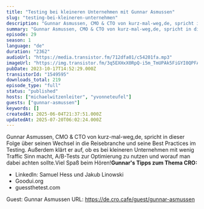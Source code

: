 ```yaml
---
title: "Testing bei kleineren Unternehmen mit Gunnar Asmussen"
slug: "testing-bei-kleineren-unternehmen"
description: "Gunnar Asmussen, CMO & CTO von kurz-mal-weg,de, spricht in dieser Folge über seinen Wechsel in die Reisebranche und seine Best Practices im Testing. Außerdem klärt er auf, ob es bei kleineren Unternehmen mit wenig Traffic Sinn macht, A/B-Tests zur Optimierung zu nutzen und worauf man dabei achten sollte.Viel Spaß beim Hören!**Gunnar's Tipps zum Thema CRO:**\n\n- LinkedIn: Samuel Hess und Jakub Linowski\n- Goodui.org\n- guessthetest.com\n\n Guest: Gunnar Asmussen URL: https://de.cro.cafe/guest/gunnar-asmussen"
summary: "Gunnar Asmussen, CMO & CTO von kurz-mal-weg,de, spricht in dieser Folge über seinen Wechsel in die Reisebranche und seine Best Practices im Testing. Außerdem klärt er auf, ob es bei kleineren Unternehmen mit wenig Traffic Sinn macht, A/B-Tests zur Optimierung zu nutzen und worauf man dabei achten sollte.Viel Spaß beim Hören!Gunnar's Tipps zum Thema CRO:LinkedIn: Samuel Hess und Jakub LinowskiGoodui.orgguessthetest.com Guest: Gunnar Asmussen URL: https://de.cro.cafe/guest/gunnar-asmussen"
episode: 29
season: 1
language: "de"
duration: "2362"
audioUrl: "https://media.transistor.fm/712dfa01/c54201fa.mp3"
imageUrl: "https://img.transistor.fm/3q5EXHxX0RpQ-i5m_TmUPAk5FiGYI0QPFAEz_EHgs9Q/rs:fill:3000:3000:1/q:60/aHR0cHM6Ly9pbWct/dXBsb2FkLXByb2R1/Y3Rpb24udHJhbnNp/c3Rvci5mbS85Y2I2/MGViMmJhMjZmN2U2/NjgxMmQzZDIyODQz/M2MxZS5wbmc.webp"
pubDate: 2023-10-17T14:52:29.000Z
transistorId: "1549595"
downloads_total: 219
episode_type: "full"
status: "published"
hosts: ["michaelwitzenleiter", "yvonneteufel"]
guests: ["gunnar-asmussen"]
keywords: []
createdAt: 2025-06-04T21:37:51.000Z
updatedAt: 2025-07-20T06:02:24.000Z
---
```


Gunnar Asmussen, CMO & CTO von kurz-mal-weg,de, spricht in dieser Folge über seinen Wechsel in die Reisebranche und seine Best Practices im Testing. Außerdem klärt er auf, ob es bei kleineren Unternehmen mit wenig Traffic Sinn macht, A/B-Tests zur Optimierung zu nutzen und worauf man dabei achten sollte.Viel Spaß beim Hören!**Gunnar's Tipps zum Thema CRO:**

- LinkedIn: Samuel Hess und Jakub Linowski
- Goodui.org
- guessthetest.com

 Guest: Gunnar Asmussen URL: https://de.cro.cafe/guest/gunnar-asmussen
